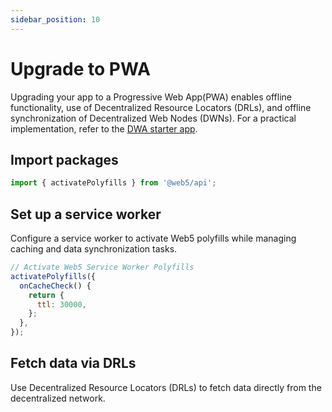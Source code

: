 ```yaml
---
sidebar_position: 10
---
```



# Upgrade to PWA

Upgrading your app to a Progressive Web App(PWA) enables offline functionality, use of Decentralized Resource Locators (DRLs), and offline synchronization of Decentralized Web Nodes (DWNs). For a practical implementation, refer to the [DWA starter app](https://github.com/TBD54566975/dwa-starter).

## Import packages

```js
import { activatePolyfills } from '@web5/api';
```

## Set up a service worker
Configure a service worker to activate Web5 polyfills while managing caching and data synchronization tasks.

```js
// Activate Web5 Service Worker Polyfills
activatePolyfills({
  onCacheCheck() {
    return {
      ttl: 30000,
    };
  },
});
```

## Fetch data via DRLs

Use Decentralized Resource Locators (DRLs) to fetch data directly from the decentralized network.

<CodeSnippet snippetName="drlFetchReadRecord"/>

